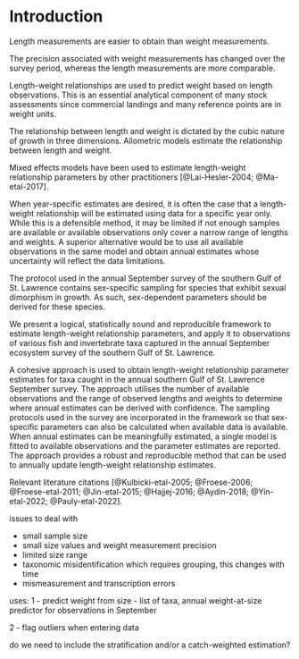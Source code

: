 # Introduction {#sec:introduction}

Length measurements are easier to obtain than weight measurements.

The precision associated with weight measurements has changed over the survey period, whereas the length measurements are more comparable.

Length-weight relationships are used to predict weight based on length observations. This is an essential analytical component of many stock assessments since commercial landings and many reference points are in weight units.

The relationship between length and weight is dictated by the cubic nature of growth in three dimensions. Allometric models estimate the relationship between length and weight.

Mixed effects models have been used to estimate length-weight relationship parameters by other practitioners [@Lai-Hesler-2004; @Ma-etal-2017].

When year-specific estimates are desired, it is often the case that a length-weight relationship will be estimated using data for a specific year only. While this is a defensible method, it may be limited if not enough samples are available or available observations only cover a narrow range of lengths and weights. A superior alternative would be to use all available observations in the same model and obtain annual estimates whose uncertainty will reflect the data limitations.

The protocol used in the annual September survey of the southern Gulf of St. Lawrence contains sex-specific sampling for species that exhibit sexual dimorphism in growth. As such, sex-dependent parameters should be derived for these species.

We present a logical, statistically sound and reproducible framework to estimate length-weight relationship parameters, and apply it to observations of various fish and invertebrate taxa captured in the annual September ecosystem survey of the southern Gulf of St. Lawrence. 

<!-- https://en.wikipedia.org/wiki/Allometry -->


A cohesive approach is used to obtain length-weight relationship parameter estimates for taxa caught in the annual southern Gulf of St. Lawrence September survey. The approach utilises the number of available observations and the range of observed lengths and weights to determine where annual estimates can be derived with confidence. The sampling protocols used in the survey are incorporated in the framework so that sex-specific parameters can also be calculated when available data is available. When annual estimates can be meaningfully estimated, a single model is fitted to available observations and the parameter estimates are reported. The approach provides a robust and reproducible method that can be used to annually update length-weight relationship estimates.


Relevant literature citations [@Kulbicki-etal-2005; @Froese-2006; @Froese-etal-2011; @Jin-etal-2015; @Hajjej-2016; @Aydin-2018; @Yin-etal-2022; @Pauly-etal-2022].












issues to deal with 

- small sample size
- small size values and weight measurement precision
- limited size range
- taxonomic misidentification which requires grouping, this changes with time
- mismeasurement and transcription errors








uses:
1 - predict weight from size
  - list of taxa, annual weight-at-size predictor for observations in September

2 - flag outliers when entering data

do we need to include the stratification and/or a catch-weighted estimation?


